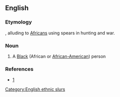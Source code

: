 ==English==

===Etymology===
{{compound|spear|chucker|lang=en}}, alluding to [[African]]s using spears in hunting and war.

===Noun===
{{en-noun}}

# {{lb|en|British|US|offensive|slang}} A [[Black]] (African or [[African-American]]) person

===References===
* [http://books.google.com/books?id=UiZQH5gHuggC&pg=PA29&lpg=PA29&dq=spearchucker+definition&source=web&ots=pHhdfNcBTm&sig=hAsLTNrXwFaJ6mVYV8I3_Uj9YnI#v=onepage&q=spearchucker&f=false]

[[Category:English ethnic slurs]]